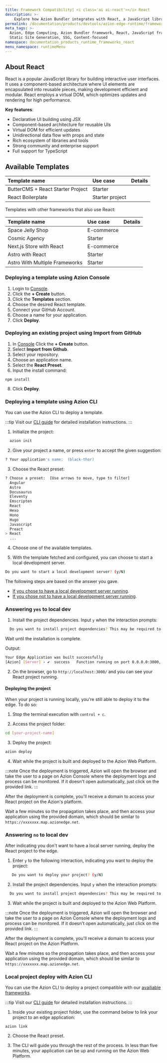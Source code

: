```yaml
---
title: Framework Compatibility| <i class='ai ai-react'></i> React
description: >-
    Explore how Azion Bundler integrates with React, a JavaScript library that uses components for user interface (UI) elements.
permalink: /documentation/products/devtools/azion-edge-runtime/frameworks-compatibility/react/
meta_tags: >-
  Azion, Edge Computing, Azion Bundler framework, React, JavaScript frameworks,
  Static Site Generation, SSG, Content-focused
namespace: documentation_products_runtime_frameworks_react
menu_namespace: runtimeMenu
---
```



## About React

React is a popular JavaScript library for building interactive user interfaces. It uses a component-based architecture where UI elements are encapsulated into reusable pieces, making development efficient and modular. React employs a virtual DOM, which optimizes updates and rendering for high performance.

**Key features**:

- Declarative UI building using JSX
- Component-based architecture for reusable UIs
- Virtual DOM for efficient updates
- Unidirectional data flow with props and state
- Rich ecosystem of libraries and tools
- Strong community and enterprise support
- Full support for TypeScript

## Available Templates

| Template name | Use case | Details |
|:-------------|:---------|:-----|
| ButterCMS + React Starter Project | Starter | <LinkButton link="/en/documentation/products/templates/react-buttercms/" label="Learn more" severity="secondary" /> |
| React Boilerplate | Starter project | <LinkButton link="/en/documentation/products/templates/react-boilerplate/" label="Learn more" severity="secondary" /> |

Templates with other frameworks that also use React:

| Template name | Use case | Details |
|:-------------|:---------|:-----|
| Space Jelly Shop| E-commerce | <LinkButton link="/en/documentation/products/templates/space-jelly-shop/" label="Learn more" severity="secondary" /> |
| Cosmic Agency | Starter | <LinkButton link="/en/documentation/products/templates/cosmic-agency/" label="Learn more" severity="secondary" /> |
| Next.js Store with React | E-commerce | <LinkButton link="/en/documentation/products/templates/nextjs-store/" label="Learn more" severity="secondary" /> |
| Astro with React | Starter | <LinkButton link="/en/documentation/products/templates/astro-react/" label="Learn more" severity="secondary" /> |
| Astro With Multiple Frameworks | Starter | <LinkButton link="/en/documentation/products/templates/astro-multiple-frameworks/" label="Learn more" severity="secondary" /> |

### Deploying a template using Azion Console

1. Login to [Console](https://console.azion.com).
2. Click the **\+ Create** button.
3. Click the **Templates** section.
4. Choose the desired React template.
5. Connect your GitHub Account.
6. Choose a name for your application.
7. Click **Deploy**.

### Deploying an existing project using Import from GitHub

1. In [Console](https://console.azion.com) Click the **\+ Create** button.
2. Select **Import from Github**.
3. Select your repository.
4. Choose an application name.
5. Select the **React Preset**.
6. Input the install command:

```
npm install
```
8. Click **Deploy**.

### Deploying a template using Azion CLI

You can use the Azion CLI to deploy a template.

:::tip
Visit our [CLI guide](/en/documentation/products/azion-cli/overview/#installing-azion-cli) for detailed installation instructions.
:::

1. Initialize the project:

```sh 
  azion init
```

2. Give your project a name, or press `enter` to accept the given suggestion:

```sh 
? Your application's name:  (black-thor)
```

3. Choose the React preset: 

```sh 
? Choose a preset:  [Use arrows to move, type to filter]
  Angular 
  Astro 
  Docusaurus
  Eleventy
  Emscripten
  React
  Hexo
  Hono
  Hugo
  Javascript
  Preact
> React
  ...
```

4. Choose one of the available templates.

5. With the template fetched and configured, you can choose to start a local development server.

```sh 
Do you want to start a local development server? (y/N) 
```

The following steps are based on the answer you gave. 

- [If you chose to have a local development server running](/en/documentation/products/devtools/azion-edge-runtime/frameworks-compatibility/react/#answering-yes-to-local-dev).
- [If you chose not to have a local development server running](/en/documentation/products/devtools/azion-edge-runtime/frameworks-compatibility/react/#answering-no-to-local-dev).

### Answering `yes` to local dev

1. Install the project dependencies. Input `y` when the interaction prompts:

```sh 
  Do you want to install project dependencies? This may be required to start local development server (y/N)
```

Wait until the installation is complete.

Output:

```sh
Your Edge Application was built successfully
[Azion] [Server] › ✔  success   Function running on port 0.0.0.0:3000, url: http://localhost:3000
```

2. On the browser, go to `http://localhost:3000/` and you can see your React project running.

#### Deploying the project

When your project is running locally, you're still able to deploy it to the edge. To do so:

1. Stop the terminal execution with `control + c`. 

2. Access the project folder:

```sh
cd [your-project-name] 
```

3. Deploy the project: 

```sh
azion deploy
```

4. Wait while the project is built and deployed to the Azion Web Platform.

:::note 
Once the deployment is triggered, Azion will open the browser and take the user to a page on Azion Console where the deployment logs and process can be monitored. If it doesn't open automatically, just click on the provided link.
::: 

After the deployment is complete, you'll receive a domain to access your React project on the Azion's platform.

Wait a few minutes so the propagation takes place, and then access your application using the provided domain, which should be similar to `https://xxxxxxx.map.azionedge.net`.

### Answering `no` to local dev

After indicating you don't want to have a local server running, deploy the React project to the edge.

1. Enter `y` to the following interaction, indicating you want to deploy the project:

```sh
   Do you want to deploy your project? (y/N) 
```

2. Install the project dependencies. Input `y` when the interaction prompts:

```sh 
  Do you want to install project dependencies? This may be required to deploy your project (y/N)
```

3. Wait while the project is built and deployed to the Azion Web Platform.

:::note 
Once the deployment is triggered, Azion will open the browser and take the user to a page on Azion Console where the deployment logs and process can be monitored. If it doesn't open automatically, just click on the provided link.
::: 
 
After the deployment is complete, you'll receive a domain to access your React project on the Azion Platform.

Wait a few minutes so the propagation takes place, and then access your application using the provided domain, which should be similar to `https://xxxxxxx.map.azionedge.net`.

### Local project deploy with Azion CLI

You can use the Azion CLI to deploy a project compatible with our [availiable frameworks](/en/documentation/products/devtools/azion-edge-runtime/frameworks-compatibility/).

:::tip
Visit our [CLI guide](/en/documentation/products/azion-cli/overview/#installing-azion-cli) for detailed installation instructions.
:::

1. Inside your existing project folder, use the command below to link your project to an edge application:

```shell
azion link
```

2. Choose the React preset.

3. The CLI will guide you through the rest of the process. In less than five minutes, your application can be up and running on the Azion Web Platform.
